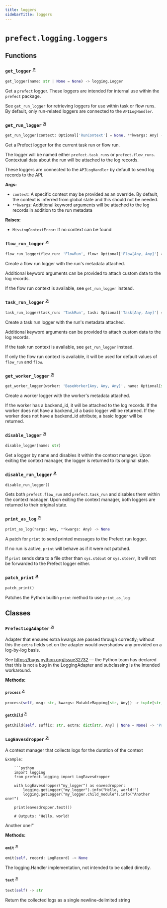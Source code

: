 ```yaml
---
title: loggers
sidebarTitle: loggers
---
```


# `prefect.logging.loggers`

## Functions

### `get_logger` <sup><a href="https://github.com/PrefectHQ/prefect/blob/main/src/prefect/logging/loggers.py#L65" target="_blank">↗</a></sup>

```python
get_logger(name: str | None = None) -> logging.Logger
```


Get a `prefect` logger. These loggers are intended for internal use within the
`prefect` package.

See `get_run_logger` for retrieving loggers for use within task or flow runs.
By default, only run-related loggers are connected to the `APILogHandler`.


### `get_run_logger` <sup><a href="https://github.com/PrefectHQ/prefect/blob/main/src/prefect/logging/loggers.py#L94" target="_blank">↗</a></sup>

```python
get_run_logger(context: Optional['RunContext'] = None, **kwargs: Any) -> Union[logging.Logger, LoggingAdapter]
```


Get a Prefect logger for the current task run or flow run.

The logger will be named either `prefect.task_runs` or `prefect.flow_runs`.
Contextual data about the run will be attached to the log records.

These loggers are connected to the `APILogHandler` by default to send log records to
the API.

**Args:**
- `context`: A specific context may be provided as an override. By default, the
context is inferred from global state and this should not be needed.
- `**kwargs`: Additional keyword arguments will be attached to the log records in
addition to the run metadata

**Raises:**
- `MissingContextError`: If no context can be found


### `flow_run_logger` <sup><a href="https://github.com/PrefectHQ/prefect/blob/main/src/prefect/logging/loggers.py#L166" target="_blank">↗</a></sup>

```python
flow_run_logger(flow_run: 'FlowRun', flow: Optional['Flow[Any, Any]'] = None, **kwargs: str) -> PrefectLogAdapter
```


Create a flow run logger with the run's metadata attached.

Additional keyword arguments can be provided to attach custom data to the log
records.

If the flow run context is available, see `get_run_logger` instead.


### `task_run_logger` <sup><a href="https://github.com/PrefectHQ/prefect/blob/main/src/prefect/logging/loggers.py#L192" target="_blank">↗</a></sup>

```python
task_run_logger(task_run: 'TaskRun', task: Optional['Task[Any, Any]'] = None, flow_run: Optional['FlowRun'] = None, flow: Optional['Flow[Any, Any]'] = None, **kwargs: Any) -> LoggingAdapter
```


Create a task run logger with the run's metadata attached.

Additional keyword arguments can be provided to attach custom data to the log
records.

If the task run context is available, see `get_run_logger` instead.

If only the flow run context is available, it will be used for default values
of `flow_run` and `flow`.


### `get_worker_logger` <sup><a href="https://github.com/PrefectHQ/prefect/blob/main/src/prefect/logging/loggers.py#L234" target="_blank">↗</a></sup>

```python
get_worker_logger(worker: 'BaseWorker[Any, Any, Any]', name: Optional[str] = None) -> logging.Logger | LoggingAdapter
```


Create a worker logger with the worker's metadata attached.

If the worker has a backend_id, it will be attached to the log records.
If the worker does not have a backend_id a basic logger will be returned.
If the worker does not have a backend_id attribute, a basic logger will be returned.


### `disable_logger` <sup><a href="https://github.com/PrefectHQ/prefect/blob/main/src/prefect/logging/loggers.py#L260" target="_blank">↗</a></sup>

```python
disable_logger(name: str)
```


Get a logger by name and disables it within the context manager.
Upon exiting the context manager, the logger is returned to its
original state.


### `disable_run_logger` <sup><a href="https://github.com/PrefectHQ/prefect/blob/main/src/prefect/logging/loggers.py#L280" target="_blank">↗</a></sup>

```python
disable_run_logger()
```


Gets both `prefect.flow_run` and `prefect.task_run` and disables them
within the context manager. Upon exiting the context manager, both loggers
are returned to their original state.


### `print_as_log` <sup><a href="https://github.com/PrefectHQ/prefect/blob/main/src/prefect/logging/loggers.py#L290" target="_blank">↗</a></sup>

```python
print_as_log(*args: Any, **kwargs: Any) -> None
```


A patch for `print` to send printed messages to the Prefect run logger.

If no run is active, `print` will behave as if it were not patched.

If `print` sends data to a file other than `sys.stdout` or `sys.stderr`, it will
not be forwarded to the Prefect logger either.


### `patch_print` <sup><a href="https://github.com/PrefectHQ/prefect/blob/main/src/prefect/logging/loggers.py#L321" target="_blank">↗</a></sup>

```python
patch_print()
```


Patches the Python builtin `print` method to use `print_as_log`


## Classes

### `PrefectLogAdapter` <sup><a href="https://github.com/PrefectHQ/prefect/blob/main/src/prefect/logging/loggers.py#L34" target="_blank">↗</a></sup>


Adapter that ensures extra kwargs are passed through correctly; without this
the `extra` fields set on the adapter would overshadow any provided on a
log-by-log basis.

See https://bugs.python.org/issue32732 — the Python team has declared that this is
not a bug in the LoggingAdapter and subclassing is the intended workaround.


**Methods:**

#### `process` <sup><a href="https://github.com/PrefectHQ/prefect/blob/main/src/prefect/logging/loggers.py#L44" target="_blank">↗</a></sup>

```python
process(self, msg: str, kwargs: MutableMapping[str, Any]) -> tuple[str, MutableMapping[str, Any]]
```

#### `getChild` <sup><a href="https://github.com/PrefectHQ/prefect/blob/main/src/prefect/logging/loggers.py#L50" target="_blank">↗</a></sup>

```python
getChild(self, suffix: str, extra: dict[str, Any] | None = None) -> 'PrefectLogAdapter'
```

### `LogEavesdropper` <sup><a href="https://github.com/PrefectHQ/prefect/blob/main/src/prefect/logging/loggers.py#L336" target="_blank">↗</a></sup>


A context manager that collects logs for the duration of the context

    Example:

        ```python
        import logging
        from prefect.logging import LogEavesdropper

        with LogEavesdropper("my_logger") as eavesdropper:
            logging.getLogger("my_logger").info("Hello, world!")
            logging.getLogger("my_logger.child_module").info("Another one!")

        print(eavesdropper.text())

        # Outputs: "Hello, world!
Another one!"


**Methods:**

#### `emit` <sup><a href="https://github.com/PrefectHQ/prefect/blob/main/src/prefect/logging/loggers.py#L389" target="_blank">↗</a></sup>

```python
emit(self, record: LogRecord) -> None
```

The logging.Handler implementation, not intended to be called directly.


#### `text` <sup><a href="https://github.com/PrefectHQ/prefect/blob/main/src/prefect/logging/loggers.py#L393" target="_blank">↗</a></sup>

```python
text(self) -> str
```

Return the collected logs as a single newline-delimited string

